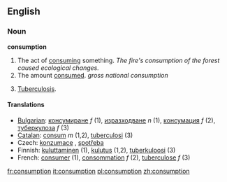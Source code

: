 ==English==
===Noun===
'''consumption'''

# The act of [[consume|consuming]] something.  ''The fire's consumption of the forest caused ecological changes.''
# The amount [[consume|consumed]].  ''gross national consumption''
# {{pathology}} [[tuberculosis|Tuberculosis]].

==== Translations ====

*[[Bulgarian]]: [[консумиране]] ''f'' (1), [[изразходване]] ''n'' (1), [[консумация]] ''f'' (2), [[туберкулоза]] ''f'' (3)
*[[Catalan]]: [[consum]] ''m'' (1,2), [[tuberculosi]] (3)
*Czech: [[konzumace]] {{f}}, [[spotřeba]] {{f}}
*Finnish: [[kuluttaminen]] (1), [[kulutus]] (1,2), [[tuberkuloosi]] (3)
*French: [[consumer]] (1), [[consommation]] ''f'' (2), [[tuberculose]] ''f'' (3)

[[fr:consumption]]
[[it:consumption]]
[[pl:consumption]]
[[zh:consumption]]